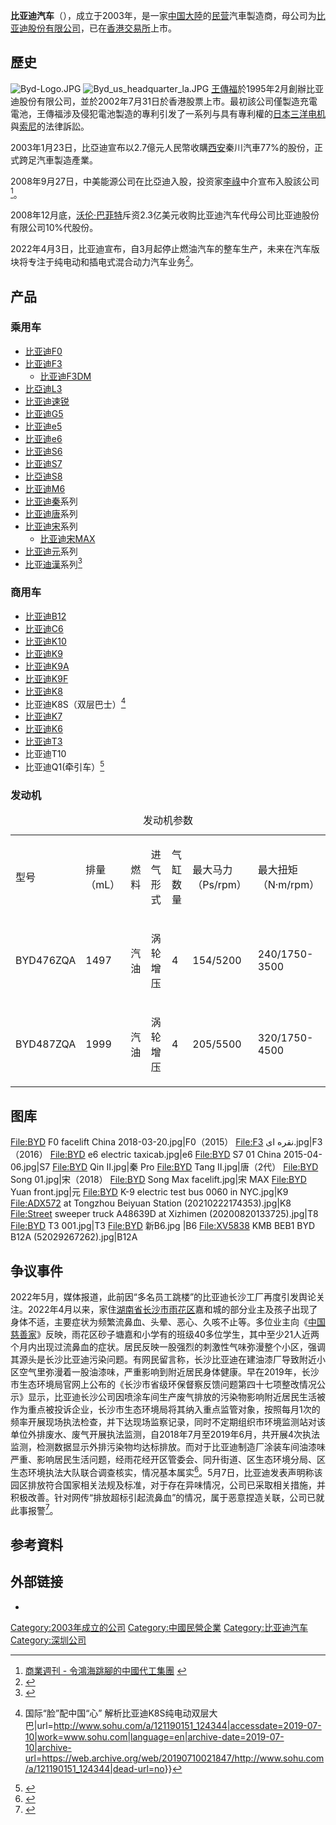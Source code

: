 {{Infobox Company
| name = 比亚迪汽车<br/>BYD Auto
| logo = [[File:Byd.gif|File:Byd.gif]]
| logo_size = 250px
| type = [[比亚迪|比亚迪]]附属公司:{{sehk2|1211}}
| genre =
| foundation = 2003年
| founder = 
| location_city = {{flagicon|China}}[[中华人民共和国|中國]][[广东省|广东省]][[深圳市|深圳市]]
| location_country = 
| location =
| origins =
| key_people = [[王传福|王传福]]
| area_served = 
| industry = [[汽车业|汽车业]]
| products = 汽车、发动机等
| services =
| revenue =
| operating_income =
| net_income =
| num_employees =
| parent =[[比亚迪|比亚迪]]
| divisions = 
| subsid = 
| owner =
| company_slogan = 成就梦想（Build Your Dreams）
| homepage =[http://www.bydauto.com.cn/ 比亚迪汽车官方网站]
| dissolved =
| footnotes = 
}}
'''比亚迪汽车'''（{{Lang-en|'''BYD Auto'''}}），成立于2003年，是一家[[中華人民共和國|中国大陸]]的[[民營企業|民营]]汽車製造商，母公司为[[比亚迪股份有限公司|比亚迪股份有限公司]]，已在[[香港交易所|香港交易所]]上市。

== 歷史 ==
[[File:Byd-Logo.JPG|thumb]]
[[File:Byd_us_headquarter_la.JPG|thumb]]
[[王傳福|王傳福]]於1995年2月創辦比亚迪股份有限公司，並於2002年7月31日於香港股票上市。最初該公司僅製造充電電池，王傳福涉及侵犯電池製造的專利引发了一系列与具有專利權的[[日本|日本]][[三洋電機|三洋电机]]與[[索尼|索尼]]的法律訴訟。

2003年1月23日，比亞迪宣布以2.7億元人民幣收購[[西安|西安]]秦川汽車77%的股份，正式跨足汽車製造產業。

2008年9月27日，中美能源公司在比亞迪入股，投资家[[李祿|李祿]]中介宣布入股該公司<ref>[http://www.businessweekly.com.tw/webarticle.php?id=34655 商業週刊 - 令鴻海跳腳的中國代工集團] {{Wayback|url=http://www.businessweekly.com.tw/webarticle.php?id=34655 |date=20100115213650 }}</ref>。

2008年12月底，[[沃伦·巴菲特|沃伦·巴菲特]]斥资2.3亿美元收购比亚迪汽车代母公司比亚迪股份有限公司10%代股份。

2022年4月3日，比亚迪宣布，自3月起停止燃油汽车的整车生产，未来在汽车版块将专注于纯电动和插电式混合动力汽车业务<ref>{{cite news |title=比亚迪宣布停止燃油汽车整车生产 |url=https://www.zaobao.com.sg/realtime/china/story20220404-1259176 |accessdate=2022-04-04 |work=联合早报 |date=2022-04-04}}</ref>。

== 产品 ==
=== 乘用车 ===
* [[比亚迪F0|比亚迪F0]]
* [[比亚迪F3|比亚迪F3]]
** [[比亚迪F3DM|比亚迪F3DM]]
* [[比亞迪L3|比亞迪L3]]
* [[比亚迪速锐|比亚迪速锐]]
* [[比亚迪G5|比亚迪G5]]
* [[比亚迪e5|比亚迪e5]]
* [[比亚迪e6|比亚迪e6]]
* [[比亚迪S6|比亚迪S6]]
* [[比亚迪S7|比亚迪S7]]
* [[比亞迪S8|比亞迪S8]]
* [[比亚迪M6|比亚迪M6]]
* [[比亚迪秦|比亚迪秦]]系列
* [[比亚迪唐|比亚迪唐]]系列
* [[比亚迪宋|比亚迪宋]]系列
** [[比亚迪宋MAX|比亚迪宋MAX]]
* [[比亚迪元|比亚迪元]]系列
* [[比亚迪漢|比亚迪漢]]系列<ref>{{cite news |title=比亚迪汉DM 25万级豪华车市场的“黑马”？ |url=http://www.xinhuanet.com/auto/2020-08/31/c_1126433004.htm |accessdate=2021-05-02 |archive-date=2021-05-02 |archive-url=https://web.archive.org/web/20210502155254/http://www.xinhuanet.com/auto/2020-08/31/c_1126433004.htm |dead-url=no }}</ref>

=== 商用车 ===
* [[比亚迪B12|比亚迪B12]]
* [[比亚迪C6|比亚迪C6]]
* [[比亚迪K10|比亚迪K10]]
* [[比亚迪K9|比亚迪K9]]
* [[比亚迪K9A|比亚迪K9A]]
* [[比亚迪K9F|比亚迪K9F]]
* [[比亚迪K8|比亚迪K8]]
* 比亚迪K8S（双层巴士）<ref>{{Cite web|title=新风范 {{!}} 国际“脸”配中国“心” 解析比亚迪K8S纯电动双层大巴|url=http://www.sohu.com/a/121190151_124344|accessdate=2019-07-10|work=www.sohu.com|language=en|archive-date=2019-07-10|archive-url=https://web.archive.org/web/20190710021847/http://www.sohu.com/a/121190151_124344|dead-url=no}}</ref>
*[[比亚迪K7|比亚迪K7]]
*[[比亚迪K6|比亚迪K6]]
*[[比亚迪T3|比亚迪T3]]
*比亚迪T10
*比亚迪Q1(牵引车）<ref>{{Cite web|title=国内首测！售价超百万！比亚迪电动重卡Q1与燃油车比拼 结果意外|url=http://www.sohu.com/a/200131942_100006781|accessdate=2019-07-10|work=www.sohu.com|language=en|archive-date=2019-07-10|archive-url=https://web.archive.org/web/20190710021846/http://www.sohu.com/a/200131942_100006781|dead-url=no}}</ref>

=== 发动机 ===
{| class="wikitable"
|+发动机参数
|型号
|排量（mL）
|燃料
|进气形式
|气缸数量
|最大马力（Ps/rpm）
|最大扭矩（N·m/rpm）
|-
|BYD476ZQA
|1497
|汽油
|涡轮增压
|4
|154/5200
|240/1750-3500
|-
|BYD487ZQA
|1999
|汽油
|涡轮增压
|4
|205/5500
|320/1750-4500
|}

== 图库 ==
<gallery>
File:BYD F0 facelift China 2018-03-20.jpg|F0（2015）
File:F3 نقره ای.jpg|F3（2016）
File:BYD e6 electric taxicab.jpg|e6
File:BYD S7 01 China 2015-04-06.jpg|S7
File:BYD Qin II.jpg|秦 Pro
File:BYD Tang II.jpg|唐（2代）
File:BYD Song 01.jpg|宋（2018）
File:BYD Song Max facelift.jpg|宋 MAX
File:BYD Yuan front.jpg|元
File:BYD K-9 electric test bus 0060 in NYC.jpg|K9
File:ADX572 at Tongzhou Beiyuan Station (20210222174353).jpg|K8
File:Street sweeper truck A48639D at Xizhimen (20200820133725).jpg|T8
File:BYD T3 001.jpg|T3
File:BYD 新B6.jpg |B6
File:XV5838 KMB BEB1 BYD B12A (52029267262).jpg|B12A
</gallery>

== 争议事件 ==
2022年5月，媒体报道，此前因“多名员工跳楼”的比亚迪长沙工厂再度引发舆论关注。2022年4月以来，家住[[湖南省|湖南省]][[长沙市|长沙市]][[雨花区|雨花区]]嘉和城的部分业主及孩子出现了身体不适，主要症状为频繁流鼻血、头晕、恶心、久咳不止等。多位业主向《[[中国慈善家|中国慈善家]]》反映，雨花区砂子塘嘉和小学有的班级40多位学生，其中至少21人近两个月内出现过流鼻血的症状。居民反映一股强烈的刺激性气味弥漫整个小区，强调其源头是长沙比亚迪污染问题。有网民留言称，长沙比亚迪在建油漆厂导致附近小区空气里弥漫着一股油漆味，严重影响到附近居民身体健康。早在2019年，长沙市生态环境局官网上公布的《长沙市省级环保督察反馈问题第四十七项整改情况公示》显示，比亚迪长沙公司因喷涂车间生产废气排放的污染物影响附近居民生活被作为重点被投诉企业，长沙市生态环境局将其纳入重点监管对象，按照每月1次的频率开展现场执法检查，并下达现场监察记录，同时不定期组织市环境监测站对该单位外排废水、废气开展执法监测，自2018年7月至2019年6月，共开展4次执法监测，检测数据显示外排污染物均达标排放。而对于比亚迪制造厂涂装车间油漆味严重、影响居民生活问题，经雨花经开区管委会、同升街道、区生态环境分局、区生态环境执法大队联合调查核实，情况基本属实<ref>{{cite news |title=长沙比亚迪深陷污染指控 环保部门称“无能为力” |url=https://finance.eastmoney.com/a/202205072371602685.html |accessdate=2022-05-07 |work=中国慈善家杂志 |date=2022-05-07}}</ref>。5月7日，比亚迪发表声明称该园区排放符合国家相关法规及标准，对于存在异味情况，公司已采取相关措施，并积极改善。针对网传“排放超标引起流鼻血”的情况，属于恶意捏造关联，公司已就此事报警<ref>{{cite news |title=比亚迪：长沙雨花区工业园园区排放符合国家相关法规及标准 |url=https://finance.eastmoney.com/a/202205072371624329.html |accessdate=2022-05-07 |work=财联社 |date=2022-05-07}}</ref>。

== 参考資料 ==
{{Reflist}}

== 外部链接 ==
{{Commonscat|BYD vehicles}}
*{{Wikia|hkbus|香港巴士大典|比亞迪汽車}}

{{比亚迪汽车}}
{{中國汽車製造業}}
{{深圳}}

[[Category:2003年成立的公司|Category:2003年成立的公司]]
[[Category:中國民營企業|Category:中國民營企業]]
[[Category:比亚迪汽车|Category:比亚迪汽车]]
[[Category:深圳公司|Category:深圳公司]]